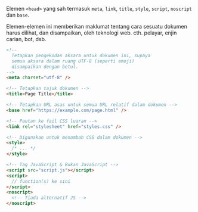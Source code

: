 
Elemen `<head>` yang sah termasuk `meta`, `link`, `title`, `style`, `script`, `noscript` dan `base`.

Elemen-elemen ini memberikan maklumat tentang cara sesuatu dokumen harus dilihat, dan disampaikan, oleh teknologi web. cth. pelayar, enjin carian, bot, dsb.

```html
<!--
  Tetapkan pengekodan aksara untuk dokumen ini, supaya
  semua aksara dalam ruang UTF-8 (seperti emoji)
  disampaikan dengan betul.
-->
<meta charset="utf-8" />

<!-- Tetapkan tajuk dokumen -->
<title>Page Title</title>

<!-- Tetapkan URL asas untuk semua URL relatif dalam dokumen -->
<base href="https://example.com/page.html" />

<!-- Pautan ke fail CSS luaran -->
<link rel="stylesheet" href="styles.css" />

<!-- Digunakan untuk menambah CSS dalam dokumen -->
<style>
  /* ... */
</style>

<!-- Tag JavaScript & Bukan JavaScript -->
<script src="script.js"></script>
<script>
  // function(s) ke sini
</script>
<noscript>
  <!-- Tiada alternatif JS -->
</noscript>
```
